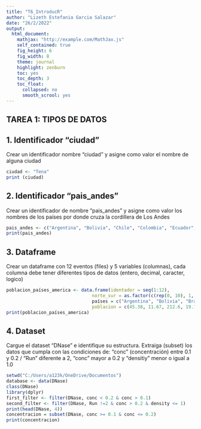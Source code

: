 ```yaml
---
title: "T6_IntroducR"
author: "Lizeth Estefania Garcia Salazar"
date: "26/2/2022"
output: 
  html_document:
    mathjax: "http://example.com/MathJax.js"
    self_contained: true
    fig_height: 6
    fig_width: 8
    theme: journal
    highlight: zenburn
    toc: yes
    toc_depth: 3 
    toc_float:
      collapsed: no
      smooth_scrool: yes
---
```

## TAREA 1: TIPOS DE DATOS

## 1. Identificador "ciudad"
Crear un identificador nombre "ciudad" y asigne como valor el nombre de alguna ciudad

```r

ciudad <- "Tena"
print (ciudad)

```
## 2. Identificador "pais_andes"
Crear un identificador de nombre "pais_andes" y asigne como valor los nombres de los países por donde cruza la cordillera de Los Andes

```r

pais_andes <- c("Argentina", "Bolivia", "Chile", "Colombia", "Ecuador", "Perú", "Venezuela")
print(pais_andes)

```

## 3. Dataframe
Crear un dataframe con 12 eventos (files) y 5 variables (columnas), cada columna debe tener diferentes tipos de datos (entero, decimal, caracter, logico)

``` r
poblacion_países_america <- data.frame(identador = seq(1:12), 
                                norte_sur = as.factor(c(rep(0, 10), 1, 1)), 
                                países = c("Argentina", "Bolivia", "Brasil", "Chile", "Colombia", "Ecuador", "Guyana", "Paraguay", "Perú", "Surinam", "USA", "Mexico"),
                                poblacion = c(45.38, 11.67, 212.6, 19.12, 50.88, 17.64, 0.79,  32.97, 0.59, 329.5, 128.9, 125)) #millones
print(poblacion_países_america)

``` 

## 4. Dataset
Cargue el dataset "DNase" e identifique su estructura. Extraiga (subset) los datos que cumpla con las condiciones de: "conc" (concentración) entre 0.1 y 0.2 / "Run" diferente a 2, "conc" mayor a 0.2 y "densitiy" menor o igual a 1.0

```r

setwd("C:/Users/a123k/OneDrive/Documentos")
database <- data(DNase)
class(DNase)
library(dplyr)
first_filter <- filter(DNase, conc < 0.2 & conc > 0.1)
second_filter <- filter(DNase, Run !=2 & conc > 0.2 & density <= 1)
print(head(DNase, 4))
concentracion = subset(DNase, conc >= 0.1 & conc <= 0.2)
print(concentracion)

```